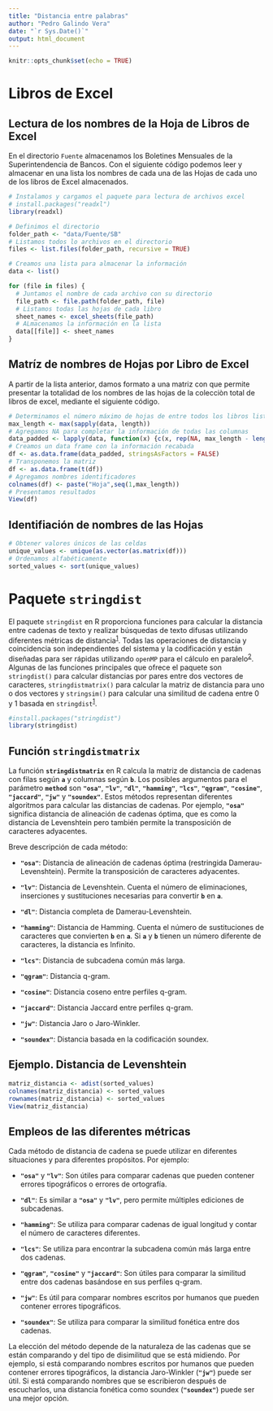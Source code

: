 ```yaml
---
title: "Distancia entre palabras"
author: "Pedro Galindo Vera"
date: "`r Sys.Date()`"
output: html_document
---
```


```r
knitr::opts_chunk$set(echo = TRUE)
```

# Libros de Excel

## Lectura de los nombres de la Hoja de Libros de Excel

En el directorio `Fuente` almacenamos los Boletines Mensuales de la Superintendencia de Bancos. Con el siguiente código podemos leer y almacenar en una lista los nombres de cada una de las Hojas de cada uno de los libros de Excel almacenados.

```r
# Instalamos y cargamos el paquete para lectura de archivos excel
# install.packages("readxl")
library(readxl)

# Definimos el directorio
folder_path <- "data/Fuente/SB"
# Listamos todos lo archivos en el directorio
files <- list.files(folder_path, recursive = TRUE)

# Creamos una lista para almacenar la información
data <- list()

for (file in files) {
  # Juntamos el nombre de cada archivo con su directorio
  file_path <- file.path(folder_path, file)
  # Listamos todas las hojas de cada libro
  sheet_names <- excel_sheets(file_path)
  # ALmacenamos la información en la lista
  data[[file]] <- sheet_names
}
```

## Matríz de nombres de Hojas por Libro de Excel

A partir de la lista anterior, damos formato a una matriz con que permite presentar la totalidad de los nombres de las hojas de la colecciòn total de libros de excel, mediante el siguiente código.

```r
# Determinamos el número máximo de hojas de entre todos los libros listados
max_length <- max(sapply(data, length))
# Agregamos NA para completar la información de todas las columnas
data_padded <- lapply(data, function(x) {c(x, rep(NA, max_length - length(x)))})
# Creamos un data frame con la información recabada
df <- as.data.frame(data_padded, stringsAsFactors = FALSE)
# Transponemos la matriz
df <- as.data.frame(t(df))
# Agregamos nombres identificadores
colnames(df) <- paste("Hoja",seq(1,max_length))
# Presentamos resultados
View(df)
```

## Identifiación de nombres de las Hojas

```r
# Obtener valores únicos de las celdas
unique_values <- unique(as.vector(as.matrix(df)))
# Ordenamos alfabéticamente
sorted_values <- sort(unique_values)
```

# Paquete `stringdist`

El paquete `stringdist` en R proporciona funciones para calcular la distancia entre cadenas de texto y realizar búsquedas de texto difusas utilizando diferentes métricas de distancia^[1](https://www.rdocumentation.org/packages/stringdist/versions/0.9.10)^. Todas las operaciones de distancia y coincidencia son independientes del sistema y la codificación y están diseñadas para ser rápidas utilizando `openMP` para el cálculo en paralelo^[2](https://github.com/markvanderloo/stringdist)^. Algunas de las funciones principales que ofrece el paquete son `stringdist()` para calcular distancias por pares entre dos vectores de caracteres, `stringdistmatrix()` para calcular la matriz de distancia para uno o dos vectores y `stringsim()` para calcular una similitud de cadena entre 0 y 1 basada en `stringdist`^[1](https://www.rdocumentation.org/packages/stringdist/versions/0.9.10)^.

```r
#install.packages("stringdist")
library(stringdist)
```

## Función `stringdistmatrix`

La función **`stringdistmatrix`** en R calcula la matriz de distancia de cadenas con filas según **`a`** y columnas según **`b`**. Los posibles argumentos para el parámetro **`method`** son **`"osa"`**, **`"lv"`**, **`"dl"`**, **`"hamming"`**, **`"lcs"`**, **`"qgram"`**, **`"cosine"`**, **`"jaccard"`**, **`"jw"`** y **`"soundex"`**. Estos métodos representan diferentes algoritmos para calcular las distancias de cadenas. Por ejemplo, **`"osa"`** significa distancia de alineación de cadenas óptima, que es como la distancia de Levenshtein pero también permite la transposición de caracteres adyacentes.

Breve descripción de cada método:

-   **`"osa"`**: Distancia de alineación de cadenas óptima (restringida Damerau-Levenshtein). Permite la transposición de caracteres adyacentes.

-   **`"lv"`**: Distancia de Levenshtein. Cuenta el número de eliminaciones, inserciones y sustituciones necesarias para convertir **`b`** en **`a`**.

-   **`"dl"`**: Distancia completa de Damerau-Levenshtein.

-   **`"hamming"`**: Distancia de Hamming. Cuenta el número de sustituciones de caracteres que convierten **`b`** en **`a`**. Si **`a`** y **`b`** tienen un número diferente de caracteres, la distancia es Infinito.

-   **`"lcs"`**: Distancia de subcadena común más larga.

-   **`"qgram"`**: Distancia q-gram.

-   **`"cosine"`**: Distancia coseno entre perfiles q-gram.

-   **`"jaccard"`**: Distancia Jaccard entre perfiles q-gram.

-   **`"jw"`**: Distancia Jaro o Jaro-Winkler.

-   **`"soundex"`**: Distancia basada en la codificación soundex.

## Ejemplo. Distancia de Levenshtein

```r
matriz_distancia <- adist(sorted_values)
colnames(matriz_distancia) <- sorted_values
rownames(matriz_distancia) <- sorted_values
View(matriz_distancia)
```

## Empleos de las diferentes métricas

Cada método de distancia de cadena se puede utilizar en diferentes situaciones y para diferentes propósitos. Por ejemplo:

-   **`"osa"`** y **`"lv"`**: Son útiles para comparar cadenas que pueden contener errores tipográficos o errores de ortografía.

-   **`"dl"`**: Es similar a **`"osa"`** y **`"lv"`**, pero permite múltiples ediciones de subcadenas.

-   **`"hamming"`**: Se utiliza para comparar cadenas de igual longitud y contar el número de caracteres diferentes.

-   **`"lcs"`**: Se utiliza para encontrar la subcadena común más larga entre dos cadenas.

-   **`"qgram"`**, **`"cosine"`** y **`"jaccard"`**: Son útiles para comparar la similitud entre dos cadenas basándose en sus perfiles q-gram.

-   **`"jw"`**: Es útil para comparar nombres escritos por humanos que pueden contener errores tipográficos.

-   **`"soundex"`**: Se utiliza para comparar la similitud fonética entre dos cadenas.

La elección del método depende de la naturaleza de las cadenas que se están comparando y del tipo de disimilitud que se está midiendo. Por ejemplo, si está comparando nombres escritos por humanos que pueden contener errores tipográficos, la distancia Jaro-Winkler (**`"jw"`**) puede ser útil. Si está comparando nombres que se escribieron después de escucharlos, una distancia fonética como soundex (**`"soundex"`**) puede ser una mejor opción.
